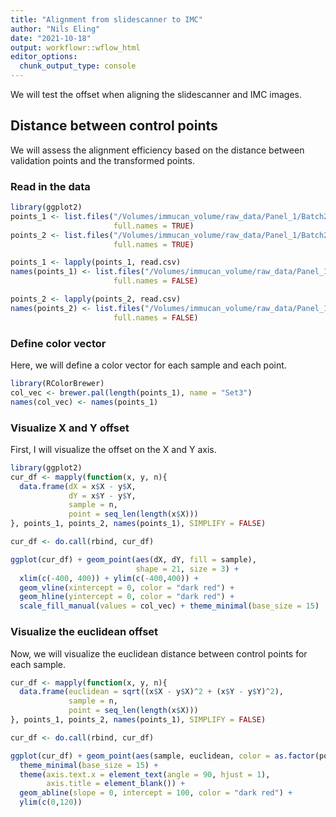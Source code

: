 ```yaml
---
title: "Alignment from slidescanner to IMC"
author: "Nils Eling"
date: "2021-10-18"
output: workflowr::wflow_html
editor_options:
  chunk_output_type: console
---
```


We will test the offset when aligning the slidescanner and IMC images.

## Distance between control points

We will assess the alignment efficiency based on the distance between validation
points and the transformed points.

### Read in the data

```r
library(ggplot2)
points_1 <- list.files("/Volumes/immucan_volume/raw_data/Panel_1/Batch20210304_workflow_paper/IF_regions_validations/validation_points_mcd/",
                       full.names = TRUE)
points_2 <- list.files("/Volumes/immucan_volume/raw_data/Panel_1/Batch20210304_workflow_paper/IF_regions_validations/transformed_points_czi_to_mcd/",
                       full.names = TRUE)

points_1 <- lapply(points_1, read.csv)
names(points_1) <- list.files("/Volumes/immucan_volume/raw_data/Panel_1/Batch20210304_workflow_paper/IF_regions_validations/validation_points_mcd/",
                       full.names = FALSE)

points_2 <- lapply(points_2, read.csv)
names(points_2) <- list.files("/Volumes/immucan_volume/raw_data/Panel_1/Batch20210304_workflow_paper/IF_regions_validations/transformed_points_czi_to_mcd/",
                       full.names = FALSE)
```

### Define color vector

Here, we will define a color vector for each sample and each point.

```r
library(RColorBrewer)
col_vec <- brewer.pal(length(points_1), name = "Set3")
names(col_vec) <- names(points_1)
```

### Visualize X and Y offset

First, I will visualize the offset on the X and Y axis.

```r
library(ggplot2)
cur_df <- mapply(function(x, y, n){
  data.frame(dX = x$X - y$X,
             dY = x$Y - y$Y,
             sample = n,
             point = seq_len(length(x$X)))
}, points_1, points_2, names(points_1), SIMPLIFY = FALSE)

cur_df <- do.call(rbind, cur_df)

ggplot(cur_df) + geom_point(aes(dX, dY, fill = sample), 
                            shape = 21, size = 3) + 
  xlim(c(-400, 400)) + ylim(c(-400,400)) + 
  geom_vline(xintercept = 0, color = "dark red") + 
  geom_hline(yintercept = 0, color = "dark red") + 
  scale_fill_manual(values = col_vec) + theme_minimal(base_size = 15)
```

### Visualize the euclidean offset

Now, we will visualize the euclidean distance between control points for each 
sample.

```r
cur_df <- mapply(function(x, y, n){
  data.frame(euclidean = sqrt((x$X - y$X)^2 + (x$Y - y$Y)^2),
             sample = n,
             point = seq_len(length(x$X)))
}, points_1, points_2, names(points_1), SIMPLIFY = FALSE)

cur_df <- do.call(rbind, cur_df)

ggplot(cur_df) + geom_point(aes(sample, euclidean, color = as.factor(point))) +
  theme_minimal(base_size = 15) +
  theme(axis.text.x = element_text(angle = 90, hjust = 1),
        axis.title = element_blank()) + 
  geom_abline(slope = 0, intercept = 100, color = "dark red") +
  ylim(c(0,120))
```

